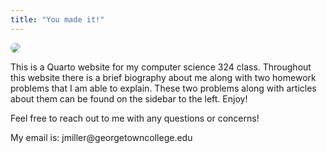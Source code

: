 ```yaml
---
title: "You made it!"
---
```



<img src="/images/welcome.jpeg" class="center" style="border-radius: 50%;">


This is a Quarto website for my computer science 324 class. Throughout this website there is a brief biography about me along with two homework problems that I am able to explain. These two problems along with articles about them can be found on the sidebar to the left. Enjoy!

Feel free to reach out to me with any questions or concerns! 

My email is: jmiller@georgetowncollege.edu 


